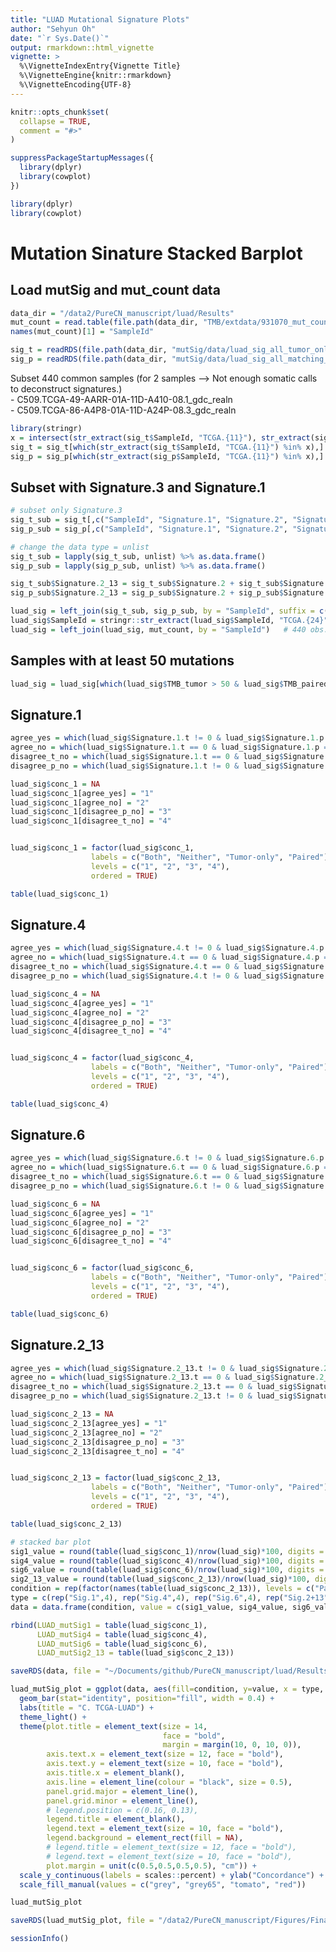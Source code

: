 ```yaml
---
title: "LUAD Mutational Signature Plots"
author: "Sehyun Oh"
date: "`r Sys.Date()`"
output: rmarkdown::html_vignette
vignette: >
  %\VignetteIndexEntry{Vignette Title}
  %\VignetteEngine{knitr::rmarkdown}
  %\VignetteEncoding{UTF-8}
---
```


```r
knitr::opts_chunk$set(
  collapse = TRUE,
  comment = "#>"
)
```

```r
suppressPackageStartupMessages({
  library(dplyr)
  library(cowplot)
})
```

```r
library(dplyr)
library(cowplot)
```

# Mutation Sinature Stacked Barplot
## Load mutSig and mut_count data
```r
data_dir = "/data2/PureCN_manuscript/luad/Results"
mut_count = read.table(file.path(data_dir, "TMB/extdata/931070_mut_count.tsv"))
names(mut_count)[1] = "SampleId"

sig_t = readRDS(file.path(data_dir, "mutSig/data/luad_sig_all_tumor_only_2.rds"))   # 442 obs.
sig_p = readRDS(file.path(data_dir, "mutSig/data/luad_sig_all_matching_normal.rds"))   # 440 obs.
```

Subset 440 common samples (for 2 samples --> Not enough somatic calls to deconstruct signatures.)   
- C509.TCGA-49-AARR-01A-11D-A410-08.1_gdc_realn   
- C509.TCGA-86-A4P8-01A-11D-A24P-08.3_gdc_realn
```r
library(stringr)
x = intersect(str_extract(sig_t$SampleId, "TCGA.{11}"), str_extract(sig_p$SampleId, "TCGA.{11}"))
sig_t = sig_t[which(str_extract(sig_t$SampleId, "TCGA.{11}") %in% x),]
sig_p = sig_p[which(str_extract(sig_p$SampleId, "TCGA.{11}") %in% x),]
```

## Subset with Signature.3 and Signature.1
```r
# subset only Signature.3
sig_t_sub = sig_t[,c("SampleId", "Signature.1", "Signature.2", "Signature.13", "Signature.4", "Signature.6")] 
sig_p_sub = sig_p[,c("SampleId", "Signature.1", "Signature.2", "Signature.13", "Signature.4", "Signature.6")] 

# change the data type = unlist
sig_t_sub = lapply(sig_t_sub, unlist) %>% as.data.frame()
sig_p_sub = lapply(sig_p_sub, unlist) %>% as.data.frame()

sig_t_sub$Signature.2_13 = sig_t_sub$Signature.2 + sig_t_sub$Signature.13
sig_p_sub$Signature.2_13 = sig_p_sub$Signature.2 + sig_p_sub$Signature.13

luad_sig = left_join(sig_t_sub, sig_p_sub, by = "SampleId", suffix = c(".t", ".p"))
luad_sig$SampleId = stringr::str_extract(luad_sig$SampleId, "TCGA.{24}")
luad_sig = left_join(luad_sig, mut_count, by = "SampleId")   # 440 obs.
```

## Samples with at least 50 mutations
```r
luad_sig = luad_sig[which(luad_sig$TMB_tumor > 50 & luad_sig$TMB_paired > 50),]   # 368 obs.
```

## Signature.1
```r
agree_yes = which(luad_sig$Signature.1.t != 0 & luad_sig$Signature.1.p != 0)   # 144 (both)
agree_no = which(luad_sig$Signature.1.t == 0 & luad_sig$Signature.1.p == 0)   # 178 (neither)
disagree_t_no = which(luad_sig$Signature.1.t == 0 & luad_sig$Signature.1.p != 0)   # 51 (only p)
disagree_p_no = which(luad_sig$Signature.1.t != 0 & luad_sig$Signature.1.p == 0)  # 25 (only t)
```

```r
luad_sig$conc_1 = NA
luad_sig$conc_1[agree_yes] = "1"
luad_sig$conc_1[agree_no] = "2"
luad_sig$conc_1[disagree_p_no] = "3"
luad_sig$conc_1[disagree_t_no] = "4"


luad_sig$conc_1 = factor(luad_sig$conc_1, 
                  labels = c("Both", "Neither", "Tumor-only", "Paired"),
                  levels = c("1", "2", "3", "4"), 
                  ordered = TRUE)
```

```r
table(luad_sig$conc_1)
```

## Signature.4
```r
agree_yes = which(luad_sig$Signature.4.t != 0 & luad_sig$Signature.4.p != 0)   # 308 (both)
agree_no = which(luad_sig$Signature.4.t == 0 & luad_sig$Signature.4.p == 0)   # 44 (neither)
disagree_t_no = which(luad_sig$Signature.4.t == 0 & luad_sig$Signature.4.p != 0)   # 8 (only p)
disagree_p_no = which(luad_sig$Signature.4.t != 0 & luad_sig$Signature.4.p == 0)  # 8 (only t)
```

```r
luad_sig$conc_4 = NA
luad_sig$conc_4[agree_yes] = "1"
luad_sig$conc_4[agree_no] = "2"
luad_sig$conc_4[disagree_p_no] = "3"
luad_sig$conc_4[disagree_t_no] = "4"


luad_sig$conc_4 = factor(luad_sig$conc_4, 
                  labels = c("Both", "Neither", "Tumor-only", "Paired"),
                  levels = c("1", "2", "3", "4"), 
                  ordered = TRUE)
```

```r
table(luad_sig$conc_4)
```

## Signature.6
```r
agree_yes = which(luad_sig$Signature.6.t != 0 & luad_sig$Signature.6.p != 0)   # 76 (both)
agree_no = which(luad_sig$Signature.6.t == 0 & luad_sig$Signature.6.p == 0)   # 202 (neither)
disagree_t_no = which(luad_sig$Signature.6.t == 0 & luad_sig$Signature.6.p != 0)   # 53 (only p)
disagree_p_no = which(luad_sig$Signature.6.t != 0 & luad_sig$Signature.6.p == 0)  # 37 (only t)
```

```r
luad_sig$conc_6 = NA
luad_sig$conc_6[agree_yes] = "1"
luad_sig$conc_6[agree_no] = "2"
luad_sig$conc_6[disagree_p_no] = "3"
luad_sig$conc_6[disagree_t_no] = "4"


luad_sig$conc_6 = factor(luad_sig$conc_6, 
                  labels = c("Both", "Neither", "Tumor-only", "Paired"),
                  levels = c("1", "2", "3", "4"), 
                  ordered = TRUE)
```

```r
table(luad_sig$conc_6)
```

## Signature.2_13
```r
agree_yes = which(luad_sig$Signature.2_13.t != 0 & luad_sig$Signature.2_13.p != 0)   # 146 (both)
agree_no = which(luad_sig$Signature.2_13.t == 0 & luad_sig$Signature.2_13.p == 0)   # 203 (neither)
disagree_t_no = which(luad_sig$Signature.2_13.t == 0 & luad_sig$Signature.2_13.p != 0)   # 10 (only p)
disagree_p_no = which(luad_sig$Signature.2_13.t != 0 & luad_sig$Signature.2_13.p == 0)  # 9 (only t)
```

```r
luad_sig$conc_2_13 = NA
luad_sig$conc_2_13[agree_yes] = "1"
luad_sig$conc_2_13[agree_no] = "2"
luad_sig$conc_2_13[disagree_p_no] = "3"
luad_sig$conc_2_13[disagree_t_no] = "4"


luad_sig$conc_2_13 = factor(luad_sig$conc_2_13, 
                  labels = c("Both", "Neither", "Tumor-only", "Paired"),
                  levels = c("1", "2", "3", "4"), 
                  ordered = TRUE)
```

```r
table(luad_sig$conc_2_13)
```


```r
# stacked bar plot
sig1_value = round(table(luad_sig$conc_1)/nrow(luad_sig)*100, digits = 1)
sig4_value = round(table(luad_sig$conc_4)/nrow(luad_sig)*100, digits = 1)
sig6_value = round(table(luad_sig$conc_6)/nrow(luad_sig)*100, digits = 1)
sig2_13_value = round(table(luad_sig$conc_2_13)/nrow(luad_sig)*100, digits = 1)
condition = rep(factor(names(table(luad_sig$conc_2_13)), levels = c("Paired", "Tumor-only", "Neither", "Both")), 4)
type = c(rep("Sig.1",4), rep("Sig.4",4), rep("Sig.6",4), rep("Sig.2+13",4))
data = data.frame(condition, value = c(sig1_value, sig4_value, sig6_value, sig2_13_value), type)
```

```r
rbind(LUAD_mutSig1 = table(luad_sig$conc_1), 
      LUAD_mutSig4 = table(luad_sig$conc_4), 
      LUAD_mutSig6 = table(luad_sig$conc_6), 
      LUAD_mutSig2_13 = table(luad_sig$conc_2_13))
```

```r
saveRDS(data, file = "~/Documents/github/PureCN_manuscript/luad/Results/mutSig/data/luad_mutSig.rds")
```

```r
luad_mutSig_plot = ggplot(data, aes(fill=condition, y=value, x = type, order = as.numeric(value))) + 
  geom_bar(stat="identity", position="fill", width = 0.4) +
  labs(title = "C. TCGA-LUAD") + 
  theme_light() +
  theme(plot.title = element_text(size = 14, 
                                  face = "bold", 
                                  margin = margin(10, 0, 10, 0)),
        axis.text.x = element_text(size = 12, face = "bold"), 
        axis.text.y = element_text(size = 10, face = "bold"), 
        axis.title.x = element_blank(),
        axis.line = element_line(colour = "black", size = 0.5),
        panel.grid.major = element_line(), 
        panel.grid.minor = element_line(),
        # legend.position = c(0.16, 0.13),
        legend.title = element_blank(),
        legend.text = element_text(size = 10, face = "bold"),
        legend.background = element_rect(fill = NA),
        # legend.title = element_text(size = 12, face = "bold"),
        # legend.text = element_text(size = 10, face = "bold"),
        plot.margin = unit(c(0.5,0.5,0.5,0.5), "cm")) +
  scale_y_continuous(labels = scales::percent) + ylab("Concordance") + 
  scale_fill_manual(values = c("grey", "grey65", "tomato", "red"))

luad_mutSig_plot
```

```r
saveRDS(luad_mutSig_plot, file = "/data2/PureCN_manuscript/Figures/Final_Figures/Fig3C.luad_mutSig.rds")
```

```r
sessionInfo()
```

